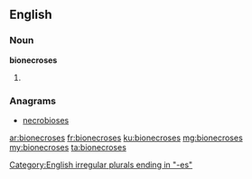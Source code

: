 ==English==

===Noun===
'''bionecroses'''

# {{plural of|bionecrosis}}

===Anagrams===
* [[necrobioses#English|necrobioses]]

[[Category:English irregular plurals ending in "-es"]]

[[ar:bionecroses]]
[[fr:bionecroses]]
[[ku:bionecroses]]
[[mg:bionecroses]]
[[my:bionecroses]]
[[ta:bionecroses]]